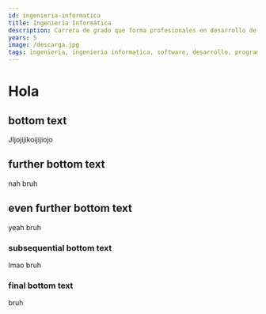 ```yaml
---
id: ingenieria-informatica
title: Ingeniería Informática
description: Carrera de grado que forma profesionales en desarrollo de software.
years: 5
image: /descarga.jpg
tags: ingenieria, ingenieria informatica, software, desarrollo, programacion
---
```


# Hola

## bottom text
JIjojijikoijijiojo

## further bottom text
nah bruh

## even further bottom text
yeah bruh

### subsequential bottom text
lmao bruh

### final bottom text
bruh